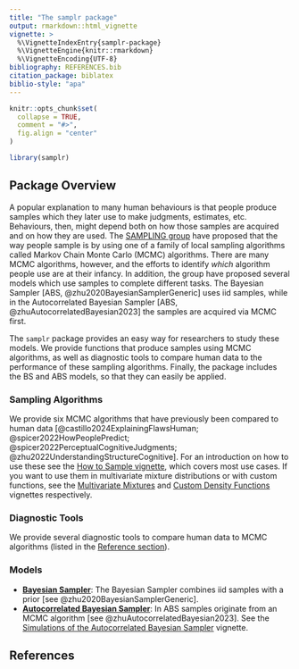 ```yaml
---
title: "The samplr package"
output: rmarkdown::html_vignette
vignette: >
  %\VignetteIndexEntry{samplr-package}
  %\VignetteEngine{knitr::rmarkdown}
  %\VignetteEncoding{UTF-8}
bibliography: REFERENCES.bib
citation_package: biblatex
biblio-style: "apa"
---
```


```r
knitr::opts_chunk$set(
  collapse = TRUE,
  comment = "#>",
  fig.align = "center"
)
```

```r
library(samplr)
```
## Package Overview
A popular explanation to many human behaviours is that people produce samples which they later use to make judgments, estimates, etc. Behaviours, then, might depend both on how those samples are acquired and on how they are used. The [SAMPLING group](https://sampling.warwick.ac.uk) have proposed that the way people sample is by using one of a family of local sampling algorithms called Markov Chain Monte Carlo (MCMC) algorithms. There are many MCMC algorithms, however, and the efforts to identify *which* algorithm people use are at their infancy. In addition, the group have proposed several models which use samples to complete different tasks. The Bayesian Sampler [ABS, @zhu2020BayesianSamplerGeneric] uses iid samples, while in the Autocorrelated Bayesian Sampler [ABS, @zhuAutocorrelatedBayesian2023] the samples are acquired via MCMC first. 

The `samplr` package provides an easy way for researchers to study these models. We provide functions that produce samples using MCMC algorithms, as well as diagnostic tools to compare human data to the performance of these sampling algorithms. Finally, the package includes the BS and ABS models, so that they can easily be applied. 

### Sampling Algorithms
We provide six MCMC algorithms that have previously been compared to human data [@castillo2024ExplainingFlawsHuman; @spicer2022HowPeoplePredict; @spicer2022PerceptualCognitiveJudgments; @zhu2022UnderstandingStructureCognitive]. For an introduction on how to use these see the [How to Sample vignette](how-to-sample.html), which covers most use cases. If you want to use them in multivariate mixture distributions or with custom functions, see the [Multivariate Mixtures](multivariate-mixtures.html) and [Custom Density Functions](custom-density-functions.html) vignettes respectively. 

### Diagnostic Tools
We provide several diagnostic tools to compare human data to MCMC algorithms (listed in the [Reference section](../reference/index.html)). 

### Models
* **[Bayesian Sampler](../reference/Bayesian_Sampler.html)**: The Bayesian Sampler combines iid samples with a prior [see @zhu2020BayesianSamplerGeneric]. 
* **[Autocorrelated Bayesian Sampler](../reference/Zhu23ABS.html)**: In ABS samples originate from an MCMC algorithm [see @zhuAutocorrelatedBayesian2023]. See the [Simulations of the Autocorrelated Bayesian Sampler](Simulations-of-the-Autocorrelated-Bayesian-Sampler.html) vignette.

## References
